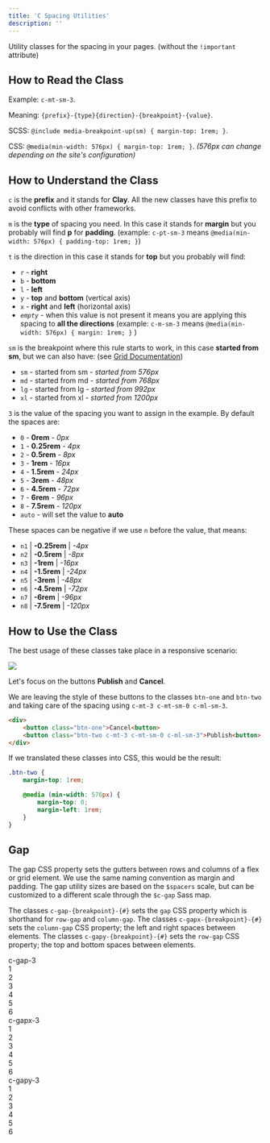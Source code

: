 ```yaml
---
title: 'C Spacing Utilities'
description: ''
---
```


Utility classes for the spacing in your pages. (without the `!important` attribute)

## How to Read the Class

Example: `c-mt-sm-3`.

Meaning: `{prefix}-{type}{direction}-{breakpoint}-{value}`.

SCSS: `@include media-breakpoint-up(sm) { margin-top: 1rem; }`.

CSS: `@media(min-width: 576px) { margin-top: 1rem; }`. _(576px can change depending on the site's configuration)_

## How to Understand the Class

`c` is the **prefix** and it stands for **Clay**. All the new classes have this prefix to avoid conflicts with other frameworks.

`m` is the **type** of spacing you need. In this case it stands for **margin** but you probably will find **p** for **padding**. (example: `c-pt-sm-3` means `@media(min-width: 576px) { padding-top: 1rem; }`)

`t` is the direction in this case it stands for **top** but you probably will find:

-   `r` - **right**
-   `b` - **bottom**
-   `l` - **left**
-   `y` - **top** and **bottom** (vertical axis)
-   `x` - **right** and **left** (horizontal axis)
-   _`empty`_ - when this value is not present it means you are applying this spacing to **all the directions** (example: `c-m-sm-3` means `@media(min-width: 576px) { margin: 1rem; }` )

`sm` is the breakpoint where this rule starts to work, in this case **started from sm**, but we can also have: (see [Grid Documentation](../grid.html))

-   `sm` - started from sm - _started from 576px_
-   `md` - started from md - _started from 768px_
-   `lg` - started from lg - _started from 992px_
-   `xl` - started from xl - _started from 1200px_

`3` is the value of the spacing you want to assign in the example. By default the spaces are:

-   `0` - **0rem** - _0px_
-   `1` - **0.25rem** - _4px_
-   `2` - **0.5rem** - _8px_
-   `3` - **1rem** - _16px_
-   `4` - **1.5rem** - _24px_
-   `5` - **3rem** - _48px_
-   `6` - **4.5rem** - _72px_
-   `7` - **6rem** - _96px_
-   `8` - **7.5rem** - _120px_
-   `auto` - will set the value to **auto**

These spaces can be negative if we use `n` before the value, that means:

-   `n1` | **-0.25rem** | _-4px_
-   `n2` | **-0.5rem** | _-8px_
-   `n3` | **-1rem** | _-16px_
-   `n4` | **-1.5rem** | _-24px_
-   `n5` | **-3rem** | _-48px_
-   `n6` | **-4.5rem** | _-72px_
-   `n7` | **-6rem** | _-96px_
-   `n8` | **-7.5rem** | _-120px_

## How to Use the Class

The best usage of these classes take place in a responsive scenario:

<img src="/images/spacing-example.png" className="img-fluid" />

Let's focus on the buttons **Publish** and **Cancel**.

We are leaving the style of these buttons to the classes `btn-one` and `btn-two` and taking care of the spacing using `c-mt-3 c-mt-sm-0 c-ml-sm-3`.

```html
<div>
    <button class="btn-one">Cancel<button>
    <button class="btn-two c-mt-3 c-mt-sm-0 c-ml-sm-3">Publish<button>
</div>
```

If we translated these classes into CSS, this would be the result:

```scss
.btn-two {
	margin-top: 1rem;

	@media (min-width: 576px) {
		margin-top: 0;
		margin-left: 1rem;
	}
}
```

## Gap

The gap CSS property sets the gutters between rows and columns of a flex or grid element. We use the same naming convention as margin and padding. The gap utility sizes are based on the `$spacers` scale, but can be customized to a different scale through the `$c-gap` Sass map.

The classes `c-gap-{breakpoint}-{#}` sets the `gap` CSS property which is shorthand for `row-gap` and `column-gap`. The classes `c-gapx-{breakpoint}-{#}` sets the `column-gap` CSS property; the left and right spaces between elements. The classes `c-gapy-{breakpoint}-{#}` sets the `row-gap` CSS property; the top and bottom spaces between elements.

<div className="sheet-example">
	<div className="h6">c-gap-3</div>
	<div className="d-flex flex-wrap c-gap-3">
		<div className="bg-secondary text-center text-white w-25">1</div>
		<div className="bg-secondary text-center text-white w-25">2</div>
		<div className="bg-secondary text-center text-white w-25">3</div>
		<div className="bg-secondary text-center text-white w-25">4</div>
		<div className="bg-secondary text-center text-white w-25">5</div>
		<div className="bg-secondary text-center text-white w-25">6</div>
	</div>
	<div className="h6 mt-3">c-gapx-3</div>
	<div className="d-flex flex-wrap c-gapx-3">
		<div className="bg-secondary text-center text-white w-25">1</div>
		<div className="bg-secondary text-center text-white w-25">2</div>
		<div className="bg-secondary text-center text-white w-25">3</div>
		<div className="bg-secondary text-center text-white w-25">4</div>
		<div className="bg-secondary text-center text-white w-25">5</div>
		<div className="bg-secondary text-center text-white w-25">6</div>
	</div>
	<div className="h6 mt-3">c-gapy-3</div>
	<div className="d-flex flex-wrap c-gapy-3">
		<div className="bg-secondary text-center text-white w-25">1</div>
		<div className="bg-secondary text-center text-white w-25">2</div>
		<div className="bg-secondary text-center text-white w-25">3</div>
		<div className="bg-secondary text-center text-white w-25">4</div>
		<div className="bg-secondary text-center text-white w-25">5</div>
		<div className="bg-secondary text-center text-white w-25">6</div>
	</div>
</div>
